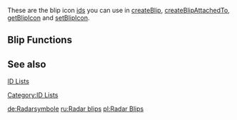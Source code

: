 These are the blip icon [[/id.md|id]]s you can use in [[/createBlip.md|createBlip]], [[/createBlipAttachedTo.md|createBlipAttachedTo]], [[/getBlipIcon.md|getBlipIcon]] and [[/setBlipIcon.md|setBlipIcon]].
{{Blip Icons}}

==Blip Functions==
{{Blip_functions}}

==See also==
[[/id.md|ID Lists]]

[[/Category:ID Lists.md|Category:ID Lists]]

[[/de:Radarsymbole.md|de:Radarsymbole]]
[[/ru:Radar blips.md|ru:Radar blips]]
[[/pl:Radar Blips.md|pl:Radar Blips]]